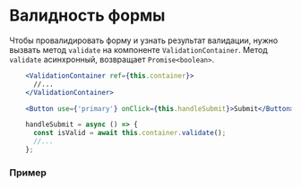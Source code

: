 
<Meta of={DocsStories} />

# Валидность формы

Чтобы провалидировать форму и узнать результат валидации, нужно вызвать метод `validate` на компоненте `ValidationContainer`.
Метод `validate` асинхронный, возвращает `Promise<boolean>`.

```jsx static
    <ValidationContainer ref={this.сontainer}>
      //...
    </ValidationContainer>

    <Button use={'primary'} onClick={this.handleSubmit}>Submit</Button>

    handleSubmit = async () => {
      const isValid = await this.container.validate();
      //...
    };
```

### Пример

<Canvas of={DocsStories.FormValidity} />

```jsx static
import React from 'react';
import { Button } from '@skbkontur/react-ui/components/Button';
import { Input } from '@skbkontur/react-ui/components/Input';
import { Gapped } from '@skbkontur/react-ui/components/Gapped';

import {
  ValidationBehaviour,
  ValidationContainer,
  ValidationInfo,
  ValidationWrapper,
} from '../../../../src';
import { Nullable } from '../../../../typings/Types';
import { Form } from '../../../Common/Form';

interface FormValidityDemoState {
  immediate: string;
  lostfocus: string;
  submit: string;
  isValid: boolean | null;
}

export default class FormValidityDemo extends React.Component {
  public state: FormValidityDemoState = {
    immediate: '',
    lostfocus: '',
    submit: '',
    isValid: null,
  };

  private container: Nullable<ValidationContainer> = null;

  public render() {
    const { immediate, lostfocus, submit } = this.state;
    return (
      <ValidationContainer ref={this.refContainer}>
        <Form>
          <Form.Line title={'immediate'}>
            <ValidationWrapper validationInfo={this.validate(immediate, 'immediate')}>
              <Input
                placeholder={'Только цифры'}
                value={immediate}
                onValueChange={(value) => this.handleChange({ immediate: value })}
              />
            </ValidationWrapper>
          </Form.Line>

          <Form.Line title={'lostfocus'}>
            <ValidationWrapper validationInfo={this.validate(lostfocus, 'lostfocus')}>
              <Input
                placeholder={'Только цифры'}
                value={lostfocus}
                onValueChange={(value) => this.handleChange({ lostfocus: value })}
              />
            </ValidationWrapper>
          </Form.Line>

          <Form.Line title={'submit'}>
            <ValidationWrapper validationInfo={this.validate(submit, 'submit')}>
              <Input
                placeholder={'Только цифры'}
                value={submit}
                onValueChange={(value) => this.handleChange({ submit: value })}
              />
            </ValidationWrapper>
          </Form.Line>

          <Form.ActionsBar>
            <Gapped wrap verticalAlign="middle">
              <Button use={'primary'} onClick={this.handleSubmit}>
                Submit
              </Button>
              {this.renderFormState()}
            </Gapped>
          </Form.ActionsBar>
        </Form>
      </ValidationContainer>
    );
  }

  private renderFormState = () => {
    switch (this.state.isValid) {
      case null:
        return <b>Отправьте форму</b>;
      case false:
        return <b style={{ color: '#d70c17' }}>Форма невалидна</b>;
      case true:
        return <b style={{ color: '#5199db' }}>Форма валидна</b>;
      default:
        throw new Error('Invalid state');
    }
  };

  private validate = (v: string, type: ValidationBehaviour): Nullable<ValidationInfo> => {
    return !/^\d*$/.test(v) ? { message: 'Только цифры', type } : null;
  };

  private handleChange = (value: Partial<FormValidityDemoState>) => {
    this.setState({ ...value, isValid: null } as any);
  };

  private handleSubmit = async (): Promise<void> => {
    if (!this.container) {
      throw new Error('invalid state');
    }
    const isValid = await this.container.validate();
    this.setState({ isValid });
  };

  private refContainer = (el: Nullable<ValidationContainer>) => (this.container = el);
}
```
